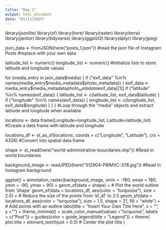 ```yaml
---
title: "Day 1"
output: html_document
date: "01/11/2023"
---
```

library(jsonlite)
library(sf)
library(here)
library(raster)
library(terra)
library(janitor)
library(tidyverse)
library(ggplot2)
library(dplyr)
library(jpeg)

json_data <- fromJSON(here("posts_1.json"))
#read the json file of Instagram Posts
#replace with your own data

latitude_list <- numeric()
longitude_list <- numeric()
#Initialize lists to store latitude and longitude values

for (media_entry in json_data$media) {
     if ("exif_data" %in% names(media_entry$media_metadata$photo_metadata)) {
         exif_data <- media_entry$media_metadata$photo_metadata$exif_data[[1]]
         if ("latitude" %in% names(exif_data)) {
             latitude_list <- c(latitude_list, exif_data$latitude)
         }
         if ("longitude" %in% names(exif_data)) {
             longitude_list <- c(longitude_list, exif_data$longitude)
         }
     }
 }
#Loop through the "media" objects and extract latitude and longitude when available

locations <- data.frame(Longitude=longitude_list, Latitude=latitude_list)
#Create a data frame with latitude and longitude

locations_df <- st_as_sf(locations, coords = c("Longitude", "Latitude"), crs = 4326)
#Convert into spatial data frame

shape <- st_read(here("world-administrative-boundaries.shp"))
#Read in world boundaries

background_image <- readJPEG(here("312904-P8IMVC-378.jpg"))
#Read in Instagram background

ggplot() +
  annotation_raster(background_image, xmin = -180, xmax = 180, ymin = -90, ymax = 90) +
  geom_sf(data = shape) +  # Plot the world outline from 'shape'
  geom_sf(data = locations_df, aes(color = "turquoise"), size = 2.5) +  # Reduce the size of the points from 'sf_df' to 2.5
  geom_sf(data = locations_df, aes(color = "turquoise"), size = 1.5, shape = 21, fill = "white") +  # Add points with an outline
  labs(title = "Insert Your Own Title Here", x = "", y = "") +
  theme_minimal() +
  scale_color_manual(values = "turquoise", labels = c("Post")) +
  guides(color = guide_legend(title = "Legend")) +
  theme(
    plot.title = element_text(hjust = 0.5)  # Center the plot title
  )
